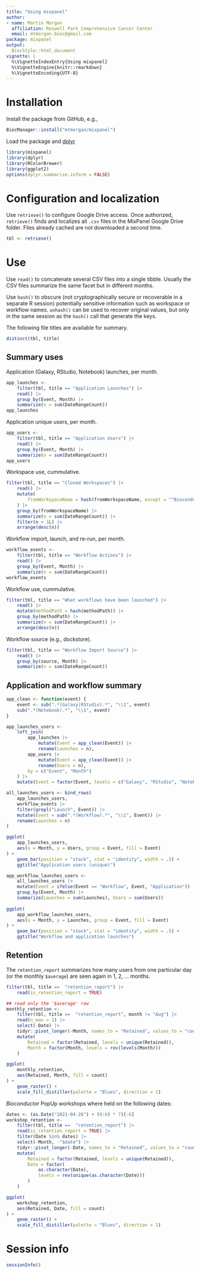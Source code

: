 ```yaml
---
title: "Using mixpanel"
author:
- name: Martin Morgan
  affiliation: Roswell Park Comprehensive Cancer Center
  email: mtmorgan.bioc@gmail.com
package: mixpanel
output:
  BiocStyle::html_document
vignette: |
  %\VignetteIndexEntry{Using mixpanel}
  %\VignetteEngine{knitr::rmarkdown}
  %\VignetteEncoding{UTF-8}
---
```


# Installation

Install the package from GitHub, e.g.,

```r
BiocManager::install("mtmorgan/mixpanel")
```

Load the package and [dplyr][]

```r
library(mixpanel)
library(dplyr)
library(RColorBrewer)
library(ggplot2)
options(dplyr.summarise.inform = FALSE)
```

[dplyr]: https://cloud.r-project.org/package=dplyr

# Configuration and localization

Use `retrieve()` to configure Google Drive access. Once authorized,
`retrieve()` finds and localizes all `.csv` files in the MixPanel
Google Drive folder. Files already cached are not downloaded a second
time.

```r
tbl <- retrieve()
```

# Use

Use `read()` to concatenate several CSV files into a single
tibble. Usually the CSV files summarize the same facet but in
different months.

Use `hash()` to obscure (not cryptographically secure or recoverable
in a separate R session) potentially sensitive information such as
workspace or workflow names. `unhash()` can be used to recover
original values, but only in the same session as the `hash()` call
that generate the keys.

The following file titles are available for summary.

```r
distinct(tbl, title)
```

## Summary uses

Application (Galaxy, RStudio, Notebook) launches, per month.

```r
app_launches <-
    filter(tbl, title == "Application Launches") |>
    read() |>
    group_by(Event, Month) |>
    summarize(n = sum(DateRangeCount))
app_launches
```

Application unique users, per month.

```r
app_users <-
    filter(tbl, title == "Application Users") |>
    read() |>
    group_by(Event, Month) |>
    summarize(n = sum(DateRangeCount))
app_users
```

Workspace use, cummulative.

```r
filter(tbl, title == "Cloned Workspaces") |>
    read() |>
	mutate(
	    fromWorkspaceName = hash(fromWorkspaceName, except = "^Bioconductor")
	) |>
    group_by(fromWorkspaceName) |>
    summarize(n = sum(DateRangeCount)) |>
    filter(n > 1L) |>
    arrange(desc(n))
```

Workflow import, launch, and re-run, per month.

```r
workflow_events <-
    filter(tbl, title == "Workflow Actions") |>
    read() |>
    group_by(Event, Month) |>
    summarize(n = sum(DateRangeCount))
workflow_events
```

Workflow use, cummulative.

```r
filter(tbl, title == "What workflows have been launched") |>
    read() |>
    mutate(methodPath = hash(methodPath)) |>
    group_by(methodPath) |>
    summarize(n = sum(DateRangeCount)) |>
    arrange(desc(n))
```

Workflow source (e.g., dockstore).

```r
filter(tbl, title == "Workflow Import Source") |>
    read() |>
    group_by(source, Month) |>
    summarize(n = sum(DateRangeCount))
```

## Application and workflow summary

```r
app_clean <- function(event) {
    event <- sub(".*(Galaxy|RStudio).*", "\\1", event)
    sub(".*(Notebook).*", "\\1", event)
}

app_launches_users <-
    left_join(
        app_launches |>
            mutate(Event = app_clean(Event)) |>
            rename(Launches = n),
        app_users |>
            mutate(Event = app_clean(Event)) |>
            rename(Users = n),
        by = c("Event", "Month")
    ) |>
    mutate(Event = factor(Event, levels = c("Galaxy", "RStudio", "Notebook")))

all_launches_users <- bind_rows(
    app_launches_users,
    workflow_events |>
    filter(grepl("Launch", Event)) |>
    mutate(Event = sub(".*(Workflow).*", "\\1", Event)) |>
    rename(Launches = n)
)
```

```r
ggplot(
    app_launches_users,
    aes(x = Month, y = Users, group = Event, fill = Event)
) +
    geom_bar(position = "stack", stat = "identity", width = .5) +
    ggtitle("Application users (unique)")
```

```r
app_workflow_launches_users <-
    all_launches_users |>
    mutate(Event = ifelse(Event == "Workflow", Event, "Application")) |>
    group_by(Event, Month) |>
    summarize(Launches = sum(Launches), Users = sum(Users))
    
ggplot(
    app_workflow_launches_users,
    aes(x = Month, y = Launches, group = Event, fill = Event)
) +
    geom_bar(position = "stack", stat = "identity", width = .5) +
    ggtitle("Workflow and application launches")
```

## Retention

The `retention_report` summarizes how many users from one particular
day (or the monthly `$average`) are seen again in 1, 2, ... months.

```r
filter(tbl, title ==  "retention_report") |>
    read(is_retention_report = TRUE)

## read only the '$average' row
monthly_retention <-
    filter(tbl, title ==  "retention_report", month != "Aug") |>
    read(n_max = 1) |>
    select(-Date) |>
    tidyr::pivot_longer(-Month, names_to = "Retained", values_to = "count") |>
    mutate(
        Retained = factor(Retained, levels = unique(Retained)),
        Month = factor(Month, levels = rev(levels(Month)))
    )

ggplot(
    monthly_retention,
    aes(Retained, Month, fill = count)
) +
    geom_raster() +
    scale_fill_distiller(palette = "Blues", direction = 1)
```

_Bioconductor_ PopUp workshops where held on the following dates:

```r
dates <- (as.Date("2021-04-26") + (0:6) * 7)[-6]
workshop_retention <-
    filter(tbl, title ==  "retention_report") |>
    read(is_retention_report = TRUE) |>
    filter(Date %in% dates) |>
    select(-Month, -"$date") |>
    tidyr::pivot_longer(-Date, names_to = "Retained", values_to = "count") |>
    mutate(
        Retained = factor(Retained, levels = unique(Retained)),
        Date = factor(
            as.character(Date),
            levels = rev(unique(as.character(Date)))
        )
    )

ggplot(
    workshop_retention,
    aes(Retained, Date, fill = count)
) +
    geom_raster() +
    scale_fill_distiller(palette = "Blues", direction = 1)
```


# Session info {.unnumbered}

```r
sessionInfo()
```

